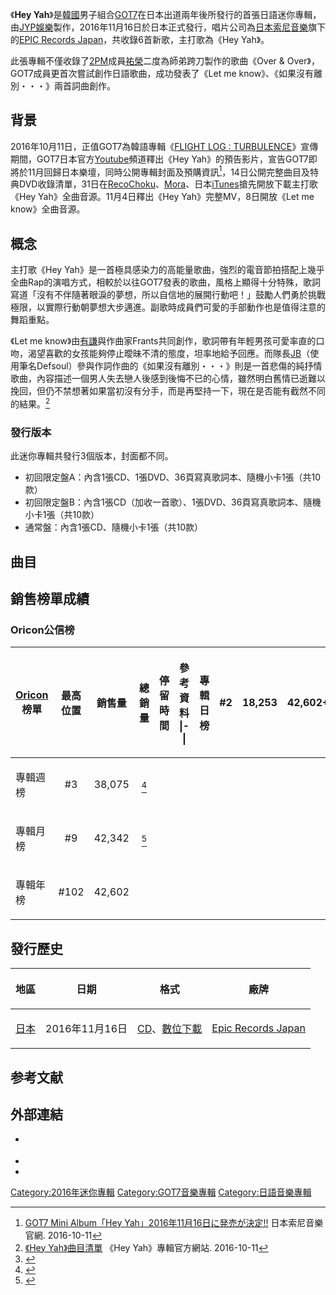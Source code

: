 {{Infobox Album
| Name = Hey Yah
| Cover = GOT7 Hey Yah.jpg
| Caption  = 通常盤封面
| Artist = [[GOT7|GOT7]]
| Type = EP
| Released = 2016年11月16日
| Recorded = 2016年
| Genre = [[日語流行音樂|日語流行音樂]]
| Length = 
| Label = [[Epic_Records_Japan|Epic Records Japan]]
| Producer = 
|  Last album  = [[FLIGHT_LOG_:_TURBULENCE|FLIGHT LOG : TURBULENCE]]<br>（2016年）
|  This album  = '''Hey Yah'''<br>（2016年）
|  Next album  = [[FLIGHT_LOG_:_ARRIVAL|FLIGHT LOG : ARRIVAL]]<br>（2017年）
| Misc        = {{singles
  | Promo          = yes
  | Name           = Hey Yah
  | Type           = EP 
  | Single 1       = Hey Yah
  | Single 1 date  = {{Start date|2016|11|16}}
}}
{{External music video|Type=EP|{{YouTube|TILcG-D0KgI|Hey Yah}}}}}}

《'''Hey Yah'''》是[[韓國|韓國]]男子組合[[GOT7|GOT7]]在日本出道兩年後所發行的首張日語迷你專輯，由[[JYP娛樂|JYP娛樂]]製作，2016年11月16日於日本正式發行，唱片公司為[[日本索尼音樂|日本索尼音樂]]旗下的[[EPIC_Records_Japan|EPIC Records Japan]]，共收錄6首新歌，主打歌為《Hey Yah》。

此張專輯不僅收錄了[[2PM|2PM]]成員[[祐榮|祐榮]]二度為師弟跨刀製作的歌曲《Over & Over》，GOT7成員更首次嘗試創作日語歌曲，成功發表了《Let me know》、《如果沒有離別・・・》兩首詞曲創作。

==背景==
2016年10月11日，正值GOT7為韓語專輯《[[FLIGHT_LOG_:_TURBULENCE|FLIGHT LOG : TURBULENCE]]》宣傳期間，GOT7日本官方[[Youtube|Youtube]]頻道釋出《Hey Yah》的預告影片，宣告GOT7即將於11月回歸日本樂壇，同時公開專輯封面及預購資訊<ref>[http://www.got7japan.com/information/archive/?473792 GOT7 Mini Album「Hey Yah」2016年11月16日に発売が決定!!] {{Wayback|url=http://www.got7japan.com/information/archive/?473792 |date=20161012074701 }} 日本索尼音樂官網. 2016-10-11{{ja}}</ref>，14日公開完整曲目及特典DVD收錄清單，31日在[[RecoChoku|RecoChoku]]、[[Mora|Mora]]、日本[[iTunes|iTunes]]搶先開放下載主打歌《Hey Yah》全曲音源。11月4日釋出《Hey Yah》完整MV，8日開放《Let me know》全曲音源。

==概念==
主打歌《Hey Yah》是一首極具感染力的高能量歌曲，強烈的電音節拍搭配上幾乎全曲Rap的演唱方式，相較於以往GOT7發表的歌曲，風格上顯得十分特殊，歌詞寫道「沒有不伴隨著眼淚的夢想，所以自信地的展開行動吧！」鼓勵人們勇於挑戰極限，以實際行動朝夢想大步邁進。副歌時成員們可愛的手部動作也是值得注意的舞蹈重點。

《Let me know》由[[金有謙|有謙]]與作曲家Frants共同創作，歌詞帶有年輕男孩可愛率直的口吻，渴望喜歡的女孩能夠停止曖昧不清的態度，坦率地給予回應。而隊長[[林在範|JB]]（使用筆名Defsoul）參與作詞作曲的《如果沒有離別・・・》則是一首悲傷的純抒情歌曲，內容描述一個男人失去戀人後感到後悔不已的心情，雖然明白舊情已逝難以挽回，但仍不禁想著如果當初沒有分手，而是再堅持一下，現在是否能有截然不同的結果。<ref>[http://www.got7japan.com/hey-yah/ 《Hey Yah》曲目清單] {{Wayback|url=http://www.got7japan.com/hey-yah/ |date=20161012075730 }} 《Hey Yah》專輯官方網站. 2016-10-11{{ja}}</ref>
===發行版本===
此迷你專輯共發行3個版本，封面都不同。
*初回限定盤A：內含1張CD、1張DVD、36頁寫真歌詞本、隨機小卡1張（共10款）
*初回限定盤B：內含1張CD（加收一首歌）、1張DVD、36頁寫真歌詞本、隨機小卡1張（共10款）
*通常盤：內含1張CD、隨機小卡1張（共10款）

==曲目==
{{tracklist
| total_length    = 
| full_width      = yes

| title1          = '''Hey Yah'''
| music1          = {{link-ja|木下智哉|木下智哉}}
| lyrics1         = Samuelle Song
| arranger1       = 木下智哉
| producer1       = 
| length1         = 

| title2          = Never Stop
| note2           = 
| music2          = Alex York
| lyrics2         = Amon Hayashi<br>Alex York
| arranger2       = 
| producer2       = 
| length2         = 

| title3          = Let me know
| note3           = 
| music3          = [[金有謙|有謙]]<br> Frants
| lyrics3         = 有謙<br>Frants<br>Natsumi Kobayashi<br>Amon Hayashi
| arranger3       = Frants
| producer3       = 
| length3         = 

| title4          = Attention 
| note4           = 
| music4          = Ragoon IM<br>Amillo<br>Garden
| lyrics4         = Ragoon IM<br>Amillo<br>KOMU
| arranger4       = Ragoon IM<br>Garden<br>Teria IM
| producer4       = 
| length4         = 

| title5          = Over & Over
| music5          = [[張祐榮|張祐榮]]<br>Frants
| lyrics5         = 張祐榮<br>Frants<br>Yuhki Shirai
| arranger5       = Frants
| producer5       = 
| length5         =
}}
{{tracklist
| collapsed       = no
| full_width      = yes
| total_length    = 
| headline        = CD - 初回限定盤B 加收曲目：

| title6          = 如果沒有離別・・・
| note6           = 離さなければ・・・
| music6          = [[林在範|Defsoul]]<br>Frants
| lyrics6         = [[林在範|Defsoul]]<br>Frants<br>Kenji Kabashima
| arranger6       = Frants
| producer6       = 
| length6         = 
}}
{{tracklist
| collapsed       = yes
| full_width      = yes
| headline        = DVD - 初回限定盤A：
| title1          = Hey Yah 音樂錄影帶
| note1           = 原版
| title2          = Hey Yah 音樂錄影帶
| note2           = 舞蹈版
| title3          = Hey Yah 封面拍攝花絮
| note3           = 
| title4          = Hey Yah 音樂錄影帶拍攝花絮
| note4           = 


}}
{{tracklist
| collapsed       = yes
| full_width      = yes
| headline        = DVD - 初回限定盤B： 
| title1          = Over & Over 錄音花絮
| note1           = 
| title2          = Let me know 錄音花絮
| note2           = 
| title3          = 如果沒有離別・・・錄音花絮
| note3           = 
}}

==銷售榜單成績==
===Oricon公信榜===
{| class="wikitable" style="width:700px;"
|-
! style="text-align:center;"|[[Oricon|Oricon]]榜單
! style="text-align:center;"|最高位置
! style="text-align:center;"|銷售量
! style="text-align:center;"|總銷量
! style="text-align:center;"|停留時間
! style="text-align:center;"|參考資料
|-|
|align="left"|專輯日榜
| style="text-align:center;"|#2
| style="text-align:center;" | 18,253
| style="text-align:center;" rowspan="4"| 42,602+
| style="text-align:center;" rowspan="4"| 3週
| style="text-align:center;" |<ref>{{cite web |url=http://www.oricon.co.jp/rank/ja/d/2016-11-15/ |script-title=ja:デイリー　CDアルバムランキング 2016年11月15日付 |language=ja |work= |publisher=oricon |accessdate=2016-11-17 |archiveurl=https://web.archive.org/web/20161116171155/http://www.oricon.co.jp/rank/ja/d/2016-11-15/ |archivedate=2016-11-16 |deadurl=yes }}</ref>
|-
|align="left"|專輯週榜
| style="text-align:center;"|#3
| style="text-align:center;" | 38,075
| style="text-align:center;" |<ref>{{cite web|url=http://www.oricon.co.jp/rank/ja/w/2016-11-28/|script-title=ja:週間　CDアルバムランキング 2016年11月28日付（2016年11月14日〜2016年11月20日）|language=ja|work=|publisher=oricon|accessdate=2016-11-23|archiveurl=https://web.archive.org/web/20161123154324/http://www.oricon.co.jp/rank/ja/w/2016-11-28/|archivedate=2016-11-23|dead-url=no}}</ref>
|-
|align="left"|專輯月榜
| style="text-align:center;"|#9
| style="text-align:center;" | 42,342
| style="text-align:center;" |<ref>{{cite web|url=http://www.oricon.co.jp/rank/ja/m/2016-11/|script-title=ja:月間　CDアルバムランキング 2016年11月度|language=ja|work=|publisher=oricon|accessdate=2016-12-14|archiveurl=https://web.archive.org/web/20161214140753/http://www.oricon.co.jp/rank/ja/m/2016-11/|archivedate=2016-12-14|dead-url=no}}</ref>
|-
|align="left"|專輯年榜
| style="text-align:center;"|#102
| style="text-align:center;" | 42,602
| style="text-align:center;" |
|}

==發行歷史==
{| class="wikitable plainrowheaders"
|-
! scope="col"| 地區 !! 日期 !! 格式 !! 廠牌
|-
! scope="row"| [[日本|日本]]
| 2016年11月16日
| [[CD|CD]]、[[數位音樂下載|數位下載]]
| [[Epic_Records_Japan|Epic Records Japan]]
|}

==参考文献==
{{reflist}}

==外部連結==
* {{Official website|http://www.got7japan.com/|GOT7日本官方網站}} {{Ja icon}}
* {{YouTube|id = Kple50v6xWA|title = GOT7 『Hey Yah』預告}}
* {{YouTube|id = xRAYQoiaZ3s|title = GOT7 『Hey Yah』特典精華預告}}

{{GOT7}}
[[Category:2016年迷你專輯|Category:2016年迷你專輯]]
[[Category:GOT7音樂專輯|Category:GOT7音樂專輯]]
[[Category:日語音樂專輯|Category:日語音樂專輯]]